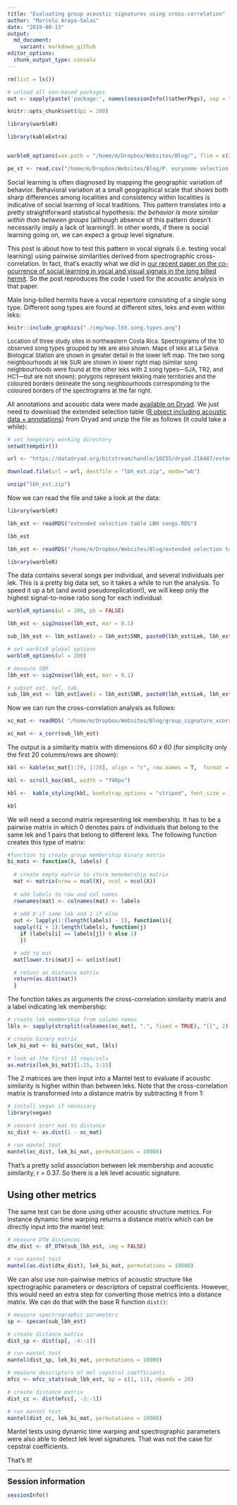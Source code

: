 ```yaml
---
title: "Evaluating group acoustic signatures using cross-correlation"
author: "Marcelo Araya-Salas"
date: "2019-08-13"
output: 
  md_document:
    variant: markdown_github
editor_options: 
  chunk_output_type: console
---
```


```r

rm(list = ls())

# unload all non-based packages
out <- sapply(paste('package:', names(sessionInfo()$otherPkgs), sep = ""), function(x) try(detach(x, unload = FALSE, character.only = TRUE), silent = T))

knitr::opts_chunk$set(dpi = 200)

library(warbleR)

library(kableExtra)


warbleR_options(wav.path = "/home/m/Dropbox/Websites/Blog/", flim = c(2.5, 14), wl = 200, ovlp = 90, pb = FALSE)

pe_st <- read.csv("/home/m/Dropbox/Websites/Blog/P. eurynome selection table.csv")

```

Social learning is often diagnosed by mapping the geographic variation of behavior. Behavioral variation at a small geographical scale that shows both sharp differences among localities and consistency within localities is indicative of social learning of local traditions. This pattern translates into a pretty straightforward statistical hypothesis: *the behavior is more similar within than between groups* (although absence of this pattern doesn't necessarily imply a lack of learning!). In other words, if there is social learning going on, we can expect a group level signature. 

This post is about how to test this pattern in vocal signals (i.e. testing vocal learning) using pairwise similarities derived from spectrographic cross-correlation. In fact, that's exactly what we did in [our recent paper on the co-ocurrence of social learning in vocal and visual signals in the long billed hermit](https://marceloarayasalas.weebly.com/uploads/2/5/5/2/25524573/araya-salas_smith-vidaurre_et_al_2019.pdf). So the post reproduces the code I used for the acoustic analysis in that paper.

Male long-billed hermits have a vocal repertoire consisting of a single song type. Different song types are found at different sites, leks and even within leks:
```r

knitr::include_graphics("./img/map.lbh.song.types.png")

```
<font size="2">Location of three study sites in northeastern Costa Rica. Spectrograms of the 10 observed song types grouped by lek are also shown. Maps of leks at La Selva Biological Station are shown in greater detail in the lower left map. The two song neighbourhoods at lek SUR are shown in lower right map (similar song neighbourhoods were found at the other leks with 2 song types—SJA, TR2, and HC1—but are not shown); polygons represent lekking male territories and the coloured borders delineate the song neighbourhoods corresponding to the coloured borders of the spectrograms at the far right.</font>

All annotations and acoustic data were made [available on Dryad](https://datadryad.org/resource/doi:10.5061/dryad.gn8qf6q). We just need to download the extended selection table ([R object including acoustic data + annotations](https://marce10.github.io/2018/05/15/Extended_selection_tables.html)) from Dryad and unzip the file as follows (it could take a while): 
```r

# set temporary working directory
setwd(tempdir())

url <- "https://datadryad.org/bitstream/handle/10255/dryad.216487/extended%20selection%20table%20LBH%20songs.zip?sequence=2"

download.file(url = url, destfile = "lbh_est.zip", mode="wb")

unzip("lbh_est.zip")

```

Now we can read the file and take a look at the data:
```r

library(warbleR)

lbh_est <- readRDS("extended selection table LBH songs.RDS")

lbh_est

```

```r

lbh_est <- readRDS("/home/m/Dropbox/Websites/Blog/extended selection table LBH songs.RDS")

library(warbleR)

```


The data contains several songs per individual, and several individuals per lek. This is a pretty big data set, so it takes a while to run the analysis. To speed it up a bit (and avoid pseudoreplication!), we will keep only the highest signal-to-noise ratio song for each individual:
```r

warbleR_options(wl = 200, pb = FALSE)

lbh_est <- sig2noise(lbh_est, mar = 0.1)

sub_lbh_est <- lbh_est[ave(x = lbh_est$SNR, paste0(lbh_est$Lek, lbh_est$Bird.ID), FUN = function(x) rank(x, ties.method = "first")) == 1, ]

```

```r

# set warbleR global options 
warbleR_options(wl = 200)

# measure SNR
lbh_est <- sig2noise(lbh_est, mar = 0.1)

# subset ext. sel. tab.
sub_lbh_est <- lbh_est[ave(x = lbh_est$SNR, paste0(lbh_est$Lek, lbh_est$Bird.ID), FUN = function(x) rank(x, ties.method = "first")) == 1, ]

```


Now we can run the cross-correlation analysis as follows:
```r

xc_mat <- readRDS( "/home/m/Dropbox/Websites/Blog/group_signature_xcorr_mat.RDS")

```

```r

xc_mat <- x_corr(sub_lbh_est)

```

The output is a similarity matrix with dimensions *60 x 60* (for simplicity only the first 20 columns/rows are shown):
```r

kbl <- kable(xc_mat[1:20, 1:20], align = "c", row.names = T,  format = "html")

kbl <- scroll_box(kbl, width = "740px")

kbl <-  kable_styling(kbl, bootstrap_options = "striped", font_size = 12)

kbl

```

We will need a second matrix representing lek membership. It has to be a pairwise matrix in which 0 denotes pairs of individuals that belong to the same lek and 1 pairs that belong to different leks. The following function creates this type of matrix:
```r

#function to create group membership binary matrix
bi_mats <- function(X, labels) {
  
  # create empty matrix to store memebership matrix
  mat <- matrix(nrow = ncol(X), ncol = ncol(X))
 
  # add labels to row and col names
  rownames(mat) <- colnames(mat) <- labels
  
  # add 0 if same lek and 1 if else 
  out <- lapply(1:(length(labels) - 1), function(i){
  sapply((i + 1):length(labels), function(j) 
    if (labels[i] == labels[j]) 0 else 1)  
    })

  # add to mat
  mat[lower.tri(mat)] <- unlist(out)

  # retunr as distance matrix
  return(as.dist(mat))
  }

```

The function takes as arguments the cross-correlation similarity matrix and a label indicating lek membership:
```r

# create lek membership from column names
lbls <- sapply(strsplit(colnames(xc_mat), ".", fixed = TRUE), "[[", 2)

# create binary matrix
lek_bi_mat <- bi_mats(xc_mat, lbls)

# look at the first 15 rows/cols
as.matrix(lek_bi_mat)[1:15, 1:15]
```

The 2 matrices are then input into a Mantel test to evaluate if acoustic similarity is higher within than between leks. Note that the cross-correlation matrix is transformed into a distance matrix by subtracting it from 1:
```r

# install vegan if necessary
library(vegan)

# convert xcorr mat to distance
xc_dist <- as.dist(1 - xc_mat)

# run mantel test
mantel(xc_dist, lek_bi_mat, permutations = 10000)

```

That's a pretty solid association between lek membership and acoustic similarity, r = 0.37. So there is a lek level acoustic signature.

## Using other metrics

The same test can be done using other acoustic structure metrics. For instance dynamic time warping returns a distance matrix which can be directly input into the mantel test: 

```r

# measure DTW distances
dtw_dist <- df_DTW(sub_lbh_est, img = FALSE)

# run mantel test
mantel(as.dist(dtw_dist), lek_bi_mat, permutations = 10000)

```

We can also use non-pairwise metrics of acoustic structure like spectrographic parameters or descriptors of cepstral coefficients. However, this would need an extra step for converting those metrics into a distance matrix. We can do that with the base R function `dist()`:

```r

# measure spectrographic parameters
sp <- specan(sub_lbh_est)

# create distance matrix
dist_sp <- dist(sp[, -4:-1])

# run mantel test
mantel(dist_sp, lek_bi_mat, permutations = 10000)

# measure descriptors of mel cepstral coefficients
mfcc <- mfcc_stats(sub_lbh_est, bp = c(1, 11), nbands = 20)

# create distance matrix
dist_cc <- dist(mfcc[, -2:-1])

# run mantel test
mantel(dist_cc, lek_bi_mat, permutations = 10000)

```

Mantel tests using dynamic time warping and spectrographic parameters were also able to detect lek level signatures. That was not the case for cepstral coefficients. 

That's it!


---


<font size="4"><b>Session information</b></font>

```r

sessionInfo()

```

